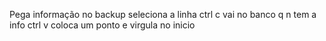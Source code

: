 Pega informação no backup seleciona a linha ctrl c 
vai no banco q n tem a info ctrl v coloca um ponto e virgula no inicio